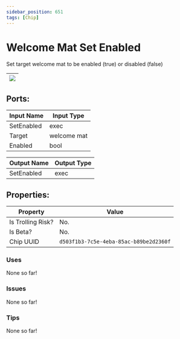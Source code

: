 ```yaml
---
sidebar_position: 651
tags: [Chip]
---
```


# Welcome Mat Set Enabled


Set target welcome mat to be enabled (true) or disabled (false)

| ![](https://images-ext-2.discordapp.net/external/MPmIaQzlEPmgGWlgi-WxBBXt0Bjv_zWPkg1y1f_sy3s/https/www.recroomcircuits.com/image/circuit/absolute-value?width=206&height=108) |
|-----|

## Ports:

| Input Name | Input Type |
|-----------|-----------|
| SetEnabled | exec |
| Target | welcome mat |
| Enabled | bool |

| Output Name | Output Type |
|-----------|-----------|
| SetEnabled | exec |

## Properties:

| Property  | Value |
|-------------------|-----------|
| Is Trolling Risk? | No. |
| Is Beta? | No. |
| Chip UUID | `d503f1b3-7c5e-4eba-85ac-b89be2d2360f` |

### Uses
None so far!

### Issues
None so far!

### Tips
None so far!

